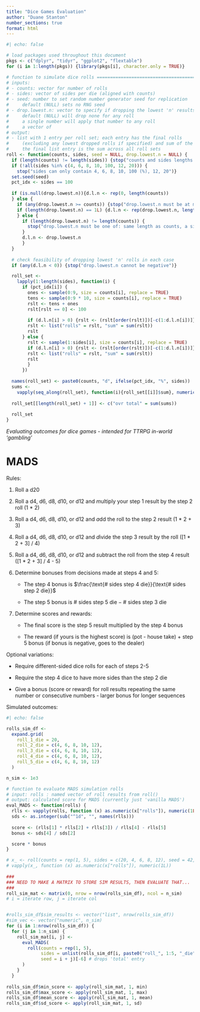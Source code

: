 ```yaml
---
title: "Dice Games Evaluation"
author: "Duane Stanton"
number_sections: true
format: html
---
```


```r
#| echo: false

# load packages used throughout this document
pkgs <- c("dplyr", "tidyr", "ggplot2", "flextable")
for (i in 1:length(pkgs)) {library(pkgs[i], character.only = TRUE)}

# function to simulate dice rolls ==============================================
# inputs:
# - counts: vector for number of rolls
# - sides: vector of sides per die (aligned with counts)
# - seed: number to set random number generator seed for replication
#     default (NULL) sets no RNG seed
# - drop.lowest.n: vector to specify if dropping the lowest 'n' results
#     default (NULL) will drop none for any roll
#     a single number will apply that number to any roll
#     a vector of 
# output:
# - list with 1 entry per roll set; each entry has the final rolls
#     (excluding any lowest dropped rolls if specified) and sum of the set
#     the final list entry is the sum across all roll sets
roll <- function(counts, sides, seed = NULL, drop.lowest.n = NULL) {
  if (length(counts) != length(sides)) {stop("counts and sides lengths don't match")}
  if (!all(sides %in% c(4, 6, 8, 10, 100, 12, 20))) {
    stop("sides can only contain 4, 6, 8, 10, 100 (%), 12, 20")}
  set.seed(seed)
  pct_idx <- sides == 100
  
  if (is.null(drop.lowest.n)){d.l.n <- rep(0, length(counts))
  } else {
    if (any(drop.lowest.n >= counts)) {stop("drop.lowest.n must be at most counts - 1")}
    if (length(drop.lowest.n) == 1L) {d.l.n <- rep(drop.lowest.n, length(counts))
    } else {
      if (length(drop.lowest.n) != length(counts)) {
        stop("drop.lowest.n must be one of: same length as counts, a single number, or NULL")
      }
      d.l.n <- drop.lowest.n
      }
  }
  
  # check feasibility of dropping lowest 'n' rolls in each case
  if (any(d.l.n < 0)) {stop("drop.lowest.n cannot be negative")}

  roll_set <- 
    lapply(1:length(sides), function(i) {
      if (pct_idx[i]) {
        ones <- sample(0:9, size = counts[i], replace = TRUE)
        tens <- sample(0:9 * 10, size = counts[i], replace = TRUE)
        rslt <- tens + ones
        rslt[rslt == 0] <- 100
        
        if (d.l.n[i] > 0) {rslt <- (rslt[order(rslt)])[-c(1:d.l.n[i])]}
        rslt <- list("rolls" = rslt, "sum" = sum(rslt))
        rslt
      } else {
        rslt <- sample(1:sides[i], size = counts[i], replace = TRUE)
        if (d.l.n[i] > 0) {rslt <- (rslt[order(rslt)])[-c(1:d.l.n[i])]}
        rslt <- list("rolls" = rslt, "sum" = sum(rslt))
        rslt
        }
      })
  
  names(roll_set) <- paste0(counts, "d", ifelse(pct_idx, "%", sides))
  sums <- 
    vapply(seq_along(roll_set), function(i){roll_set[[i]]$sum}, numeric(1L)) 
  
  roll_set[[length(roll_set) + 1]] <- c("ovr total" = sum(sums))
  
  roll_set
}
```


_Evaluating outcomes for dice games - intended for TTRPG in-world 'gambling'_

# MADS

Rules:

1. Roll a d20  

2. Roll a d4, d6, d8, d10, or d12 and *m*ultiply your step 1 result by the step 2 roll (1 * 2)  

3. Roll a d4, d6, d8, d10, or d12 and *a*dd the roll to the step 2 result (1 * 2 + 3)  

4. Roll a d4, d6, d8, d10, or d12 and *d*ivide the step 3 result by the roll ([1 * 2 + 3] / 4)  

5. Roll a d4, d6, d8, d10, or d12 and *s*ubtract the roll from the step 4 result ([1 * 2 + 3] / 4 - 5)  

6. Determine bonuses from decisions made at steps 4 and 5:  

    - The step 4 bonus is $\frac{\text{# sides step 4 die}}{\text{# sides step 2 die}}$  
    
    - The step 5 bonus is $\text{# sides step 5 die}-\text{# sides step 3 die}$  
    
7.  Determine scores and rewards:  

    - The final score is the step 5 result multiplied by the step 4 bonus  
    
    - The reward (if yours is the highest score) is (pot - house take) + step 5 bonus (if bonus is negative, goes to the dealer)  
    
    
Optional variations:

  - Require different-sided dice rolls for each of steps 2-5  
  
  - Require the step 4 dice to have more sides than the step 2 die  
  
  - Give a bonus (score or reward) for roll results repeating the same number or consecutive numbers - larger bonus for longer sequences  

    
Simulated outcomes:  

```r
#| echo: false  

rolls_sim_df <- 
  expand.grid(
    roll_1_die = 20,
    roll_2_die = c(4, 6, 8, 10, 12),
    roll_3_die = c(4, 6, 8, 10, 12),
    roll_4_die = c(4, 6, 8, 10, 12),
    roll_5_die = c(4, 6, 8, 10, 12)
  )

n_sim <- 1e3

# function to evaluate MADS simulation rolls
# input: rolls : named vector of roll results from roll()
# output: calculated score for MADS (currently just 'vanilla MADS')
eval_MADS <- function(rolls) {
  rlls <- vapply(rolls, function (x) as.numeric(x["rolls"]), numeric(1L)) 
  sds <- as.integer(sub("^1d", "", names(rlls)))
  
  score <- (rlls[1] * rlls[2] + rlls[3]) / rlls[4] - rlls[5]
  bonus <- sds[4] / sds[2]

  score * bonus
}

# x_ <- roll(counts = rep(1, 5), sides = c(20, 4, 6, 8, 12), seed = 42, drop.lowest.n = NULL)[-6]
# vapply(x_, function (x) as.numeric(x["rolls"]), numeric(1L)) 
 
###
### NEED TO MAKE A MATRIX TO STORE SIM RESULTS, THEN EVALUATE THAT...
###
roll_sim_mat <- matrix(0, nrow = nrow(rolls_sim_df), ncol = n_sim)
# i = iterate row, j = iterate col


#rolls_sim_df$sim_results <- vector("list", nrow(rolls_sim_df))
#sim_vec <- vector("numeric", n_sim)
for (i in 1:nrow(rolls_sim_df)) {
  for (j in 1:n_sim) {
    roll_sim_mat[i, j] <- 
      eval_MADS(
        roll(counts = rep(1, 5),
             sides = unlist(rolls_sim_df[i, paste0("roll_", 1:5, "_die")]),
             seed = i + j)[-6] # drops 'total' entry
      )
    }
  }
  
rolls_sim_df$min_score <- apply(roll_sim_mat, 1, min)
rolls_sim_df$max_score <- apply(roll_sim_mat, 1, max)
rolls_sim_df$mean_score <- apply(roll_sim_mat, 1, mean)
rolls_sim_df$sd_score <- apply(roll_sim_mat, 1, sd)


```

